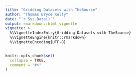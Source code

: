 ```yaml
---
title: "Gridding Datasets with TheSource"
author: "Thomas Bryce Kelly"
date: "`r Sys.Date()`"
output: rmarkdown::html_vignette
vignette: >
  %\VignetteIndexEntry{Gridding Datasets with TheSource}
  %\VignetteEngine{knitr::rmarkdown}
  %\VignetteEncoding{UTF-8}
---
```


```r
knitr::opts_chunk$set(
  collapse = TRUE,
  comment = "#>"
)
```

